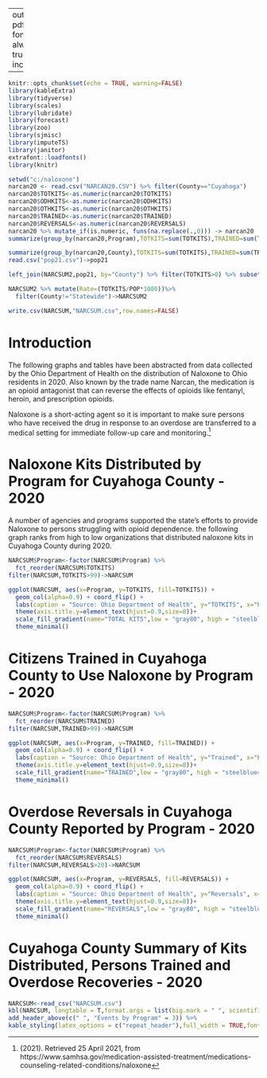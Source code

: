 
---
output: pdf_document
fontsize: 12pt
always_allow_html: true
header-includes:
   - \usepackage{caption}
   - \captionsetup{labelfont=bf, labelsep = newline}
   - \usepackage{floatrow}
   - \floatsetup[figure]{capposition=top}
  
  
---

\pagenumbering{gobble}
\clearpage
\thispagestyle{empty}

\begin{titlepage}




\end{titlepage}
\captionsetup[table]{
  labelsep=newline,
justification=justified,
  singlelinecheck=false, %textfont=it,
}
\clearpage
\tableofcontents
\clearpage
\listoftables
\listoffigures

\newpage

\pagenumbering{arabic}


```r
knitr::opts_chunk$set(echo = TRUE, warning=FALSE)
library(kableExtra)
library(tidyverse)
library(scales)
library(lubridate)
library(forecast)
library(zoo)
library(sjmisc)
library(imputeTS)
library(janitor)
extrafont::loadfonts()
library(knitr)
```


```r
setwd("c:/naloxone")
narcan20 <- read.csv("NARCAN20.CSV") %>% filter(County=="Cuyahoga")
narcan20$TOTKITS<-as.numeric(narcan20$TOTKITS)
narcan20$ODHKITS<-as.numeric(narcan20$ODHKITS)
narcan20$OTHKITS<-as.numeric(narcan20$OTHKITS)
narcan20$TRAINED<-as.numeric(narcan20$TRAINED)
narcan20$REVERSALS<-as.numeric(narcan20$REVERSALS)
narcan20 %>% mutate_if(is.numeric, funs(na.replace(.,0))) -> narcan20
summarize(group_by(narcan20,Program),TOTKITS=sum(TOTKITS),TRAINED=sum(TRAINED),REVERSALS=sum(REVERSALS))->NARCSUM

summarize(group_by(narcan20,County),TOTKITS=sum(TOTKITS),TRAINED=sum(TRAINED),REVERSALS=sum(REVERSALS))->NARCSUM2
read.csv("pop21.csv")->pop21

left_join(NARCSUM2,pop21, by="County") %>% filter(TOTKITS>0) %>% subset(select=-c(CTYNAME))->NARCSUM2

NARCSUM2 %>% mutate(Rate=(TOTKITS/POP*1000))%>% 
  filter(County!="Statewide")->NARCSUM2

write.csv(NARCSUM,"NARCSUM.csv",row.names=FALSE)
```

\clearpage

# Introduction

The following graphs and tables have been abstracted from data collected by the Ohio Department of Health on the distribution of Naloxone to Ohio residents in 2020. Also known by the trade name Narcan, the medication is an opioid antagonist that can reverse the effects of opioids like fentanyl, heroin, and prescription opioids. 

Naloxone is a short-acting agent so it is important to make sure persons who have received the drug in response to an overdose are transferred to a medical setting for immediate follow-up care and monitoring.^[(2021). Retrieved 25 April 2021, from https://www.samhsa.gov/medication-assisted-treatment/medications-counseling-related-conditions/naloxone] 


\clearpage

# Naloxone Kits Distributed by Program for Cuyahoga County - 2020

A number of agencies and programs supported the state's efforts to provide Naloxone to persons struggling with opioid dependence. the following graph ranks from high to low organizations that distributed naloxone kits in Cuyahoga County during 2020. 

```r

NARCSUM$Program<-factor(NARCSUM$Program) %>% 
  fct_reorder(NARCSUM$TOTKITS)
filter(NARCSUM,TOTKITS>99)->NARCSUM

ggplot(NARCSUM, aes(x=Program, y=TOTKITS, fill=TOTKITS)) + 
  geom_col(alpha=0.9) + coord_flip() +
  labs(caption = "Source: Ohio Department of Health", y="TOTKITS", x="Program")+
  theme(axis.title.y=element_text(hjust=0.9,size=8))+
  scale_fill_gradient(name="TOTAL KITS",low = "gray80", high = "steelblue4")+  
  theme_minimal()
```

\clearpage


# Citizens Trained in Cuyahoga County to Use Naloxone by Program - 2020 

```r
NARCSUM$Program<-factor(NARCSUM$Program) %>% 
  fct_reorder(NARCSUM$TRAINED)
filter(NARCSUM,TRAINED>99)->NARCSUM

ggplot(NARCSUM, aes(x=Program, y=TRAINED, fill=TRAINED)) + 
  geom_col(alpha=0.9) + coord_flip() +
  labs(caption = "Source: Ohio Department of Health", y="Trained", x="Program")+
  theme(axis.title.y=element_text(hjust=0.9,size=8))+
  scale_fill_gradient(name="TRAINED",low = "gray80", high = "steelblue4")+  
  theme_minimal()
```

\clearpage

# Overdose Reversals in Cuyahoga County Reported by Program - 2020

```r
NARCSUM$Program<-factor(NARCSUM$Program) %>% 
  fct_reorder(NARCSUM$REVERSALS)
filter(NARCSUM,REVERSALS>20)->NARCSUM

ggplot(NARCSUM, aes(x=Program, y=REVERSALS, fill=REVERSALS)) + 
  geom_col(alpha=0.9) + coord_flip() +
  labs(caption = "Source: Ohio Department of Health", y="Reversals", x="Program")+
  theme(axis.title.y=element_text(hjust=0.9,size=8))+
  scale_fill_gradient(name="REVERSALS",low = "gray80", high = "steelblue4")+  
  theme_minimal()
```

\clearpage


# Cuyahoga County Summary of Kits Distributed, Persons Trained and Overdose Recoveries - 2020



```r
NARCSUM<-read_csv("NARCSUM.csv")
kbl(NARCSUM, longtable = T,format.args = list(big.mark = " ", scientific = FALSE,align='lr'), caption = "Summary of Naloxone Kits Distributed, Persons Trained and Naloxone Recoveries by Program", booktabs = T) %>%
add_header_above(c(" ", "Events by Program" = 3)) %>%
kable_styling(latex_options = c("repeat_header"),full_width = TRUE,font_size=10) %>% column_spec(1, width="30em")
```
